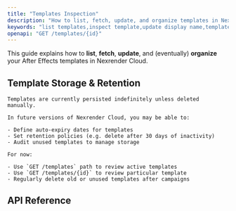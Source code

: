 ```yaml
---
title: "Templates Inspection"
description: "How to list, fetch, update, and organize templates in Nexrender Cloud."
keywords: "list templates,inspect template,update display name,template tags,template retention"
openapi: "GET /templates/{id}"
---
```


This guide explains how to **list**, **fetch**, **update**, and (eventually) **organize** your After Effects templates in Nexrender Cloud.
 
  ## Template Storage & Retention
    Templates are currently persisted indefinitely unless deleted manually.

    In future versions of Nexrender Cloud, you may be able to:

    - Define auto-expiry dates for templates
    - Set retention policies (e.g. delete after 30 days of inactivity)
    - Audit unused templates to manage storage

    For now:

    - Use `GET /templates` path to review active templates
    - Use `GET /templates/{id}` to review particular template
    - Regularly delete old or unused templates after campaigns


  ## API Reference